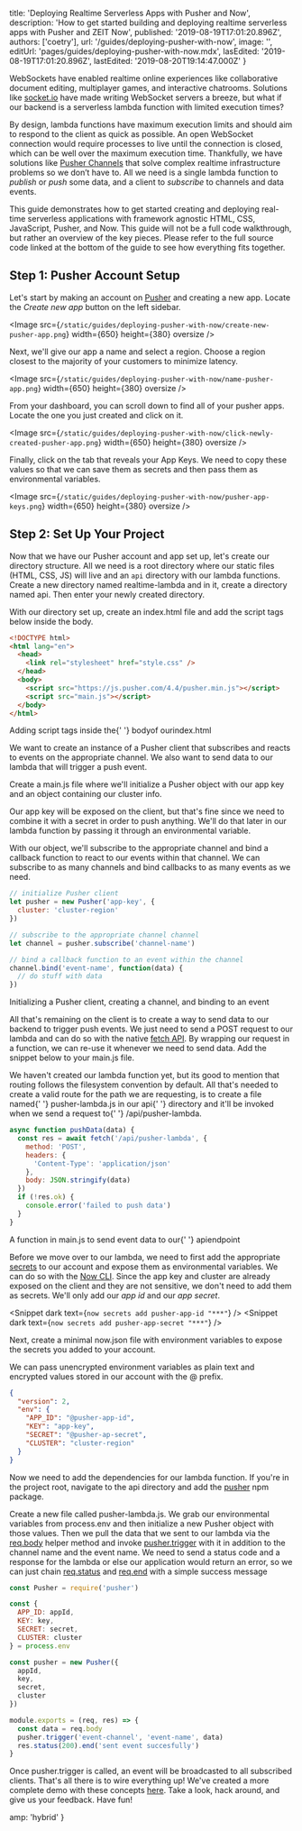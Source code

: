 
  title: 'Deploying Realtime Serverless Apps with Pusher and Now',
  description:
    'How to get started building and deploying realtime serverless apps with Pusher and ZEIT Now',
  published: '2019-08-19T17:01:20.896Z',
  authors: ['coetry'],
  url: '/guides/deploying-pusher-with-now',
  image: '',
  editUrl: 'pages/guides/deploying-pusher-with-now.mdx',
  lasEdited: '2019-08-19T17:01:20.896Z',
  lastEdited: '2019-08-20T19:14:47.000Z'
}

WebSockets have enabled realtime online experiences like collaborative document editing, multiplayer games, and interactive chatrooms. Solutions like [socket.io](https://socket.io) have made writing WebSocket servers a breeze, but what if our backend is a serverless lambda function with limited execution times?

By design, lambda functions have maximum execution limits and should aim to respond to the client as quick as possible. An open WebSocket connection would require processes to live until the connection is closed, which can be well over the maximum execution time. Thankfully, we have solutions like [Pusher Channels](https://pusher.com/channels) that solve complex realtime infrastructure problems so we don’t have to. All we need is a single lambda function to _publish_ or _push_ some data, and a client to _subscribe_ to channels and data events.

This guide demonstrates how to get started creating and deploying real-time serverless applications with framework agnostic HTML, CSS, JavaScript, Pusher, and Now. <Note>This guide will not be a full code walkthrough, but rather an overview of the key pieces. Please refer to the full source code linked at the bottom of the guide to see how everything fits together.</Note>

## Step 1: Pusher Account Setup

Let's start by making an account on [Pusher](https://dashboard.pusher.com/accounts/sign_up) and creating a new app. Locate the _Create new app_ button on the left sidebar.

<Image
  src={`/static/guides/deploying-pusher-with-now/create-new-pusher-app.png`}
  width={650}
  height={380}
  oversize
/>

Next, we'll give our app a name and select a region. Choose a region closest to the majority of your customers to minimize latency.

<Image
  src={`/static/guides/deploying-pusher-with-now/name-pusher-app.png`}
  width={650}
  height={380}
  oversize
/>

From your dashboard, you can scroll down to find all of your pusher apps. Locate the one you just created and click on it.

<Image
  src={`/static/guides/deploying-pusher-with-now/click-newly-created-pusher-app.png`}
  width={650}
  height={380}
  oversize
/>

Finally, click on the tab that reveals your App Keys. We need to copy these values so that we can save them as secrets and then pass them as environmental variables.

<Image
  src={`/static/guides/deploying-pusher-with-now/pusher-app-keys.png`}
  width={650}
  height={380}
  oversize
/>

## Step 2: Set Up Your Project

Now that we have our Pusher account and app set up, let's create our directory structure. All we need is a root directory where our static files (HTML, CSS, JS) will live and an `api` directory with our lambda functions. Create a new directory named <InlineCode>realtime-lambda</InlineCode> and in it, create a directory named <InlineCode>api</InlineCode>. Then enter your newly created directory.

<Snippet dark text="mkdir -p realtime-lambda/api && cd realtime-lambda" />

With our directory set up, create an <InlineCode>index.html</InlineCode> file and add the script tags below inside the <InlineCode>body</InlineCode>.

```html
<!DOCTYPE html>
<html lang="en">
  <head>
    <link rel="stylesheet" href="style.css" />
  </head>
  <body>
    <script src="https://js.pusher.com/4.4/pusher.min.js"></script>
    <script src="main.js"></script>
  </body>
</html>
```

<Caption>
  Adding <InlineCode>script</InlineCode> tags inside the{' '}
  <InlineCode>body</InlineCode>of our<InlineCode>index.html</InlineCode>
</Caption>

We want to create an instance of a Pusher client that subscribes and reacts to events on the appropriate channel. We also want to send data to our lambda that will trigger a push event.

Create a <InlineCode>main.js</InlineCode> file where we'll initialize a Pusher object with our app key and an object containing our cluster info.

<Note>
  Our app key will be exposed on the client, but that's fine since we need to
  combine it with a secret in order to push anything. We'll do that later in our
  lambda function by passing it through an environmental variable.
</Note>

With our object, we'll subscribe to the appropriate channel and bind a callback function to react to our events within that channel. We can subscribe to as many channels and bind callbacks to as many events as we need.

```js
// initialize Pusher client
let pusher = new Pusher('app-key', {
  cluster: 'cluster-region'
})

// subscribe to the appropriate channel channel
let channel = pusher.subscribe('channel-name')

// bind a callback function to an event within the channel
channel.bind('event-name', function(data) {
  // do stuff with data
})
```

<Caption>
  Initializing a <InlineCode>Pusher</InlineCode> client, creating a channel, and
  binding to an event
</Caption>

All that's remaining on the client is to create a way to send data to our backend to trigger push events. We just need to send a <InlineCode>POST</InlineCode> request to our lambda and can do so with the native [fetch API](https://developer.mozilla.org/en-US/docs/Web/API/Fetch_API). By wrapping our request in a function, we can re-use it whenever we need to send data. Add the snippet below to your <InlineCode>main.js</InlineCode> file.

<Note>
  We haven't created our lambda function yet, but its good to mention that
  routing follows the filesystem convention by default. All that's needed to
  create a valid route for the path we are requesting, is to create a file named{' '}
  <InlineCode>pusher-lambda.js</InlineCode> in our <InlineCode>api</InlineCode>{' '}
  directory and it'll be invoked when we send a request to{' '}
  <InlineCode>/api/pusher-lambda</InlineCode>.
</Note>

```js
async function pushData(data) {
  const res = await fetch('/api/pusher-lambda', {
    method: 'POST',
    headers: {
      'Content-Type': 'application/json'
    },
    body: JSON.stringify(data)
  })
  if (!res.ok) {
    console.error('failed to push data')
  }
}
```

<Caption>
  A function in <InlineCode>main.js</InlineCode> to send event data to our{' '}
  <InlineCode>api</InlineCode>endpoint
</Caption>

Before we move over to our lambda, we need to first add the appropriate [secrets](https://zeit.co/docs/v2/build-step#using-environment-variables-and-secrets) to our account and expose them as environmental variables. We can do so with the [Now CLI](https://zeit.co/download). Since the app key and cluster are already exposed on the client and they are not sensitive, we don't need to add them as secrets. We'll only add our _app id_ and our _app secret_.

<Snippet dark text={`now secrets add pusher-app-id "***"`} />
<Snippet dark text={`now secrets add pusher-app-secret "***"`} />

Next, create a minimal <InlineCode>now.json</InlineCode> file with environment variables to expose the secrets you added to your account.

<Note>
  We can pass unencrypted environment variables as plain text and encrypted
  values stored in our account with the <InlineCode>@</InlineCode> prefix.
</Note>

```json
{
  "version": 2,
  "env": {
    "APP_ID": "@pusher-app-id",
    "KEY": "app-key",
    "SECRET": "@pusher-ap-secret",
    "CLUSTER": "cluster-region"
  }
}
```

Now we need to add the dependencies for our lambda function. If you're in the project root, navigate to the <InlineCode>api</InlineCode> directory and add the [pusher](https://www.npmjs.com/package/pusher) npm package.

<Snippet dark text="cd api && npm i pusher" />

Create a new file called <InlineCode>pusher-lambda.js</InlineCode>. We grab our environmental variables from <InlineCode>process.env</InlineCode> and then initialize a new Pusher object with those values. Then we pull the data that we sent to our lambda via the [req.body](https://zeit.co/docs/v2/serverless-functions/supported-languages/#node.js-request-and-response-objects) helper method and invoke [pusher.trigger](https://github.com/pusher/pusher-http-node#publishing-events) with it in addition to the channel name and the event name. We need to send a status code and a response for the lambda or else our application would return an error, so we can just chain [req.status](https://github.com/pusher/pusher-http-node#publishing-events) and [req.end](https://github.com/pusher/pusher-http-node#publishing-events) with a simple success message

```js
const Pusher = require('pusher')

const {
  APP_ID: appId,
  KEY: key,
  SECRET: secret,
  CLUSTER: cluster
} = process.env

const pusher = new Pusher({
  appId,
  key,
  secret,
  cluster
})

module.exports = (req, res) => {
  const data = req.body
  pusher.trigger('event-channel', 'event-name', data)
  res.status(200).end('sent event succesfully')
}
```

Once <InlineCode>pusher.trigger</InlineCode> is called, an event will be broadcasted to all subscribed clients. That's all there is to wire everything up! We've created a more complete demo with these concepts [here](https://github.com/zeit/now-examples/pull/468). Take a look, hack around, and give us your feedback. Have fun!


  amp: 'hybrid'
}
